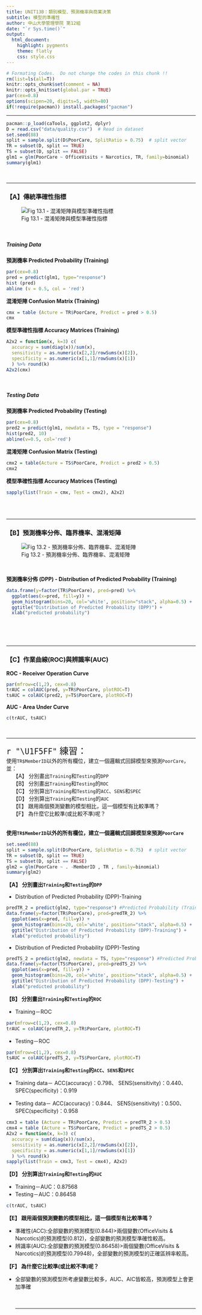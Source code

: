 ```yaml
---
title: UNIT13B：類別模型、預測機率與商業決策 
subtitle: 模型的準確性
author: 中山大學管理學院 第12組
date: "`r Sys.time()`"
output: 
  html_document:
    highlight: pygments
    theme: flatly
    css: style.css
---
```


```r
# Formating Codes.  Do not change the codes in this chunk !!
rm(list=ls(all=T))
knitr::opts_chunk$set(comment = NA)
knitr::opts_knit$set(global.par = TRUE)
par(cex=0.8)
options(scipen=20, digits=5, width=80)
if(!require(pacman)) install.packages("pacman")
```
<hr>

```r
pacman::p_load(caTools, ggplot2, dplyr)
D = read.csv("data/quality.csv")  # Read in dataset
set.seed(88)
split = sample.split(D$PoorCare, SplitRatio = 0.75)  # split vector
TR = subset(D, split == TRUE)
TS = subset(D, split == FALSE)
glm1 = glm(PoorCare ~ OfficeVisits + Narcotics, TR, family=binomial)
summary(glm1)
```
<br><hr>


### 【A】傳統準確性指標

![Fig 13.1 - 混淆矩陣與模型準確性指標](Fig13.1.JPG)

<br>

##### Training Data

**預測機率 Predicted Probability (Training)**
```r
par(cex=0.8)
pred = predict(glm1, type="response")
hist (pred)
abline (v = 0.5, col = 'red')
```

**混淆矩陣 Confusion Matrix (Training)**
```r
cmx = table (Acture = TR$PoorCare, Predict = pred > 0.5)
cmx
```

**模型準確性指標 Accuracy Matrices (Training)**
```r
A2x2 = function(x, k=3) c(
  accuracy = sum(diag(x))/sum(x), 
  sensitivity = as.numeric(x[2,2]/rowSums(x)[2]),
  specificity = as.numeric(x[1,1]/rowSums(x)[1])
  ) %>% round(k)
A2x2(cmx)
```
<br>

##### Testing Data

**預測機率 Predicted Probability (Testing)**
```r
par(cex=0.8)
pred2 = predict(glm1, newdata = TS, type = "response")
hist(pred2, 10)
abline(v=0.5, col='red')
```

**混淆矩陣 Confusion Matrix (Testing)**
```r
cmx2 = table(Acture = TS$PoorCare, Predict = pred2 > 0.5)
cmx2
```

**模型準確性指標 Accuracy Matrices (Testing)**
```r
sapply(list(Train = cmx, Test = cmx2), A2x2)
```
<br><br><hr>

### 【B】預測機率分佈、臨界機率、混淆矩陣

![Fig 13.2 - 預測機率分佈、臨界機率、混淆矩陣](Fig13.2.JPG)

<br>

**預測機率分佈 (DPP) - Distribution of Predicted Probability (Training)**
```r
data.frame(y=factor(TR$PoorCare), pred=pred) %>%
  ggplot(aes(x=pred, fill=y)) + 
  geom_histogram(bins=20, col='white', position="stack", alpha=0.5) +
  ggtitle("Distribution of Predicted Probability (DPP)") +
  xlab("predicted probability")
```
<br><br><br><hr>

### 【C】作業曲線(ROC)與辨識率(AUC)

**ROC - Receiver Operation Curve**
```r
par(mfrow=c(1,2), cex=0.8)
trAUC = colAUC(pred, y=TR$PoorCare, plotROC=T)
tsAUC = colAUC(pred2, y=TS$PoorCare, plotROC=T)
```

**AUC - Area Under Curve**
```r
c(trAUC, tsAUC)
```
<br><hr>

<p class="qiz">
<span style="font-size:24px">`r "\U1F5FF"` 練習： </span><br>
使用`TR$MemberID`以外的所有欄位，建立一個邏輯式回歸模型來預測`PoorCare`，並：<br>
&emsp; 【A】 分別畫出`Training`和`Testing`的`DPP`<br>
&emsp; 【B】 分別畫出`Training`和`Testing`的`ROC`<br>
&emsp; 【C】 分別算出`Training`和`Testing`的`ACC`、`SENS`和`SPEC`<br>
&emsp; 【D】 分別算出`Training`和`Testing`的`AUC`<br>
&emsp; 【E】 跟用兩個預測變數的模型相比，這一個模型有比較準嗎？<br>
&emsp; 【F】 為什麼它比較準(或比較不準)呢？<br><br>
</p class="qiz">

**使用`TR$MemberID`以外的所有欄位，建立一個邏輯式回歸模型來預測`PoorCare`**
```r
set.seed(88)
split = sample.split(D$PoorCare, SplitRatio = 0.75)  # split vector
TR = subset(D, split == TRUE)
TS = subset(D, split == FALSE)
glm2 = glm(PoorCare ~ . -MemberID , TR , family=binomial)
summary(glm2)
```

**【A】 分別畫出`Training`和`Testing`的`DPP`**

+ Distribution of Predicted Probability (DPP)-Training
```r
predTR_2 = predict(glm2, type="response") #Predicted Probability (Training)
data.frame(y=factor(TR$PoorCare), pred=predTR_2) %>% 
  ggplot(aes(x=pred, fill=y)) + 
  geom_histogram(bins=20, col='white', position="stack", alpha=0.5) +
  ggtitle("Distribution of Predicted Probability (DPP)-Training") +
  xlab("predicted probability")
```

+ Distribution of Predicted Probability (DPP)-Testing
```r
predTS_2 = predict(glm2, newdata = TS, type="response") #Predicted Probability (Testing)
data.frame(y=factor(TS$PoorCare), pred=predTS_2) %>% 
  ggplot(aes(x=pred, fill=y)) + 
  geom_histogram(bins=20, col='white', position="stack", alpha=0.5) +
  ggtitle("Distribution of Predicted Probability (DPP)-Testing") +
  xlab("predicted probability")
```

**【B】 分別畫出`Training`和`Testing`的`ROC`**

+ Training－ROC
```r
par(mfrow=c(1,2), cex=0.8)
trAUC = colAUC(predTR_2, y=TR$PoorCare, plotROC=T)
```

+ Testing－ROC
```r
par(mfrow=c(1,2), cex=0.8)
tsAUC = colAUC(predTS_2, y=TS$PoorCare, plotROC=T)
```

**【C】 分別算出`Training`和`Testing`的`ACC`、`SENS`和`SPEC`**

+ Training data－
ACC(accuracy)：0.798、
SENS(sensitivity)：0.440、
SPEC(specificity)：0.919

+ Testing data－
ACC(accuracy)：0.844、
SENS(sensitivity)：0.500、
SPEC(specificity)：0.958

```r
cmx3 = table (Acture = TR$PoorCare, Predict = predTR_2 > 0.5)
cmx4 = table (Acture = TS$PoorCare, Predict = predTS_2 > 0.5)
A2x2 = function(x, k=3) c(
  accuracy = sum(diag(x))/sum(x),
  sensitivity = as.numeric(x[2,2]/rowSums(x)[2]),
  specificity = as.numeric(x[1,1]/rowSums(x)[1])
  ) %>% round(k)
sapply(list(Train = cmx3, Test = cmx4), A2x2)
```

**【D】 分別算出`Training`和`Testing`的`AUC`**

+ Training－AUC：0.87568
+ Testing－AUC：0.86458

```r
c(trAUC, tsAUC)
```

**【E】 跟用兩個預測變數的模型相比，這一個模型有比較準嗎？**

+ 準確性(ACC):全部變數的預測模型(0.844)>兩個變數(OfficeVisits & Narcotics)的預測模型(0.812)，全部變數的預測模型準確性較高。
+ 辨識率(AUC):全部變數的預測模型(0.86458)>兩個變數(OfficeVisits & Narcotics)的預測模型(0.79948)，全部變數的預測模型的正確區辨率較高。

**【F】 為什麼它比較準(或比較不準)呢？**

+ 全部變數的預測模型所考慮變數比較多，AUC、AIC皆較高，預測模型上會更加準確
<br><br><br><hr>
